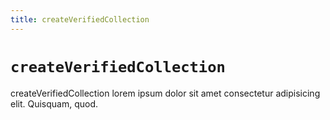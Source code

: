 ```yaml
---
title: createVerifiedCollection
---
```


# `createVerifiedCollection`

createVerifiedCollection lorem ipsum dolor sit amet consectetur adipisicing
elit. Quisquam, quod.
